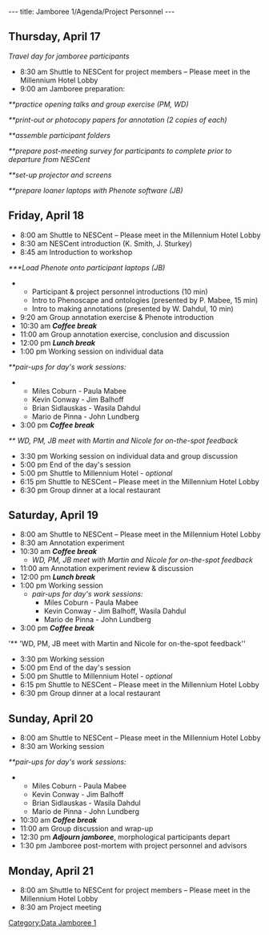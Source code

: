 ---
title: Jamboree 1/Agenda/Project Personnel
---

==Thursday, April 17==
''Travel day for jamboree participants''

* 8:30 am Shuttle to NESCent for project members – Please meet in the Millennium Hotel Lobby
* 9:00 am Jamboree preparation:
''**practice opening talks and group exercise (PM, WD)''

''**print-out or photocopy papers for annotation (2 copies of each)''

''**assemble participant folders''

''**prepare post-meeting survey for participants to complete prior to departure from NESCent''

''**set-up projector and screens''

''**prepare loaner laptops with Phenote software (JB)''

==Friday, April 18==

* 8:00 am Shuttle to NESCent – Please meet in the Millennium Hotel Lobby
* 8:30 am  NESCent introduction (K. Smith, J. Sturkey)
* 8:45 am Introduction to workshop
''***Load Phenote onto participant laptops (JB)''
** Participant & project personnel introductions (10 min)
** Intro to Phenoscape and ontologies (presented by P. Mabee, 15 min)
** Intro to making annotations (presented by W. Dahdul, 10 min)
* 9:20 am Group annotation exercise & Phenote introduction
* 10:30 am '''''Coffee break'''''
* 11:00 am Group annotation exercise, conclusion and discussion
* 12:00 pm '''''Lunch break'''''
* 1:00 pm Working session on individual data
''**pair-ups for day's work sessions:''
***Miles Coburn - Paula Mabee
***Kevin Conway - Jim Balhoff
***Brian Sidlauskas - Wasila Dahdul
***Mario de Pinna - John Lundberg
* 3:00 pm '''''Coffee break'''''
''** WD, PM, JB meet with Martin and Nicole for on-the-spot feedback''
* 3:30 pm Working session on individual data and group discussion
* 5:00 pm End of the day's session
* 5:00 pm Shuttle to Millennium Hotel - ''optional''
* 6:15 pm Shuttle to NESCent – Please meet in the Millennium Hotel Lobby
* 6:30 pm Group dinner at a local restaurant

==Saturday, April 19==

* 8:00 am Shuttle to NESCent – Please meet in the Millennium Hotel Lobby
* 8:30 am Annotation experiment
* 10:30 am '''''Coffee break'''''
** ''WD, PM, JB meet with Martin and Nicole for on-the-spot feedback''
*11:00 am Annotation experiment review & discussion
* 12:00 pm '''''Lunch break'''''
*1:00 pm Working session
**''pair-ups for day's work sessions:''
***Miles Coburn - Paula Mabee
***Kevin Conway - Jim Balhoff, Wasila Dahdul
***Mario de Pinna - John Lundberg
* 3:00 pm '''''Coffee break'''''
'** 'WD, PM, JB meet with Martin and Nicole for on-the-spot feedback''
* 3:30 pm Working session
* 5:00 pm End of the day's session
* 5:00 pm Shuttle to Millennium Hotel - ''optional''
* 6:15 pm Shuttle to NESCent – Please meet in the Millennium Hotel Lobby
* 6:30 pm Group dinner at a local restaurant

==Sunday, April 20==

* 8:00 am Shuttle to NESCent – Please meet in the Millennium Hotel Lobby
* 8:30 am Working session
''**pair-ups for day's work sessions:''
***Miles Coburn - Paula Mabee
***Kevin Conway - Jim Balhoff
***Brian Sidlauskas - Wasila Dahdul
***Mario de Pinna - John Lundberg
* 10:30 am '''''Coffee break'''''
* 11:00 am Group discussion and wrap-up
* 12:30 pm '''''Adjourn jamboree''''', morphological participants depart
* 1:30 pm Jamboree post-mortem with project personnel and advisors

==Monday, April 21==

* 8:00 am Shuttle to NESCent for project members – Please meet in the Millennium Hotel Lobby
* 8:30 am Project meeting

[[Category:Data Jamboree 1]]